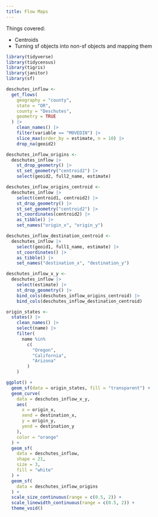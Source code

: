 ```yaml
---
title: Flow Maps
---
```


Things covered:

- Centroids
- Turning sf objects into non-sf objects and mapping them


```r
library(tidyverse)
library(tidycensus)
library(tigris)
library(janitor)
library(sf)
```


```r
deschutes_inflow <-
  get_flows(
    geography = "county",
    state = "OR",
    county = "Deschutes",
    geometry = TRUE
  ) |>
    clean_names() |>
    filter(variable == "MOVEDIN") |>
    slice_max(order_by = estimate, n = 10) |>
    drop_na(geoid2)
```

```r
deschutes_inflow_origins <-
  deschutes_inflow |>
    st_drop_geometry() |>
    st_set_geometry("centroid2") |>
    select(geoid2, full2_name, estimate)
```

```r
deschutes_inflow_origins_centroid <-
  deschutes_inflow |>
    select(centroid1, centroid2) |>
    st_drop_geometry() |>
    st_set_geometry("centroid2") |>
    st_coordinates(centroid2) |>
    as_tibble() |>
    set_names("origin_x", "origin_y")

deschutes_inflow_destination_centroid <-
  deschutes_inflow |>
    select(geoid1, full1_name, estimate) |>
    st_coordinates() |>
    as_tibble() |>
    set_names("destination_x", "destination_y")

deschutes_inflow_x_y <-
  deschutes_inflow |>
    select(estimate) |>
    st_drop_geometry() |>
    bind_cols(deschutes_inflow_origins_centroid) |>
    bind_cols(deschutes_inflow_destination_centroid)
```

```r
origin_states <-
  states() |>
    clean_names() |>
    select(name) |>
    filter(
      name %in%
        c(
          "Oregon",
          "California",
          "Arizona"
        )
    )
```


```r
ggplot() +
  geom_sf(data = origin_states, fill = "transparent") +
  geom_curve(
    data = deschutes_inflow_x_y,
    aes(
      x = origin_x,
      xend = destination_x,
      y = origin_y,
      yend = destination_y
    ),
    color = "orange"
  ) +
  geom_sf(
    data = deschutes_inflow,
    shape = 21,
    size = 3,
    fill = "white"
  ) +
  geom_sf(
    data = deschutes_inflow_origins
  ) +
  scale_size_continuous(range = c(0.5, 2)) +
  scale_linewidth_continuous(range = c(0.5, 2)) +
  theme_void()
```

